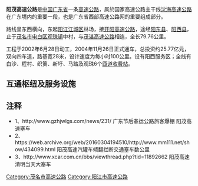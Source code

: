 {{中国高速公路信息框
| 编号 = G15
| 名称 = 沈阳－海口高速公路（白沙－观珠）
| 自定头部 = 
| 地圖 = Guangdong G15.svg
| 路線簡稱 = 阳茂
| 最近通車日期 = 2004年11月26日
| 规划总里程 = 79.76
| 起點 = 阳江市江城区白沙互通
| 終點 = 茂名市电白区观珠互通
| 出口處數 = 6
| 服务区数 = 1（阳西）
}}

'''阳茂高速公路'''是[[中国|中国]][[广东省|广东省]]一条[[高速公路|高速公路]]，属於国家高速公路主干线[[沈海高速公路|沈海高速公路]]在广东境内的重要一段，也是广东省西部高速公路网的重要组成部分。

路线呈东西横向，东起[[阳江|阳江]][[江城区|江城区]]林场，接[[开阳高速公路|开阳高速公路]]，途经[[阳东县|阳东县]]、[[阳西县|阳西县]]，止于[[茂名市|茂名市]][[电白区|电白区]][[观珠镇|观珠镇]]中村，与[[茂湛高速公路|茂湛高速公路]]相连，全长79.76公里。

工程于2002年6月28日动工，2004年11月26日正式通车，总投资约25.77亿元，双向四车道，路基宽28米，设计速度为每小时100公里。设有阳西服务区；全线有白沙、程村、织箦、新圩、马踏及观珠6个[[匝道|匝道]][[收费站|收费站]]。

== 互通枢纽及服务设施 ==
{{Start expwy exit box|place=1}}
{{Expwy exit item|place=[[阳江市|阳江市]]<br />[[江城区|江城区]]|place rows=2|type=E|name=白沙|dist start=0 km|index=3281|highway connection={{China Expwy Name|G15|[[开阳高速公路|开阳高速公路]]}}|road connection={{中国省道名|277|277省道}}|comment=}}
{{Expwy exit item|type=H|name=阳江西|dist start=5 km|index=3285|highway connection={{China Expwy Name|S51|[[罗阳高速公路|罗阳高速公路]]||Guangdong}}}}
{{Expwy exit item|place=[[阳江市|阳江市]]<br />[[阳西县|阳西县]]|place rows=4|type=E|name=程村|dist start=17.53 km|index=3297|road connection={{中国国道名|325}}}}
{{Expwy exit item|type=E|name=織篢|dist start=30.48 km|index=3312|road connection={{中国省道名|278|278省道}}}}
{{Expwy exit item|type=S|name=阳西服务区|dist start=}}
{{Expwy exit item|type=E|name=新墟|index=3331|dist start=50.60 km|road connection={{中国省道名|282|282省道}}}}
{{Expwy exit item|place=[[茂名市|茂名市]]<br />[[电白区|电白区]]|place rows=3|type=E|name=马踏|index=3340|dist start=59.61 km|road connection={{中国县道名|639}}}}
{{Expwy exit item|type=H|name=黄羌|dist start=|index=3341|highway connection={{China Expwy Name|S61|[[茂名港高速公路|茂名港高速公路]]||P=Guangdong}}}}
{{Expwy exit item|type=E|name=观珠|index=3358|dist start=76.61 km|highway connection={{China Expwy Name|G15|[[茂湛高速公路|茂湛高速公路]]}}|road connection={{中国县道名|640}}|comment=}}
{{End expwy exit box|place=1}}

== 注释 ==
* 1、http://www.gzhjwlgs.com/news/231/ 广东节后春运公路旅客爆棚 阳茂高速塞车
* 2、https://web.archive.org/web/20160304194510/http://www.mm111.net/show/434099.html 阳茂高速汽罐车倾翻拦断交通塞车数公里
* 3、http://www.xcar.com.cn/bbs/viewthread.php?tid=11892662 阳茂高速清明当天大塞车

{{广东省高速公路|nocat}}

[[Category:茂名市高速公路|Category:茂名市高速公路]]
[[Category:阳江市高速公路|Category:阳江市高速公路]]